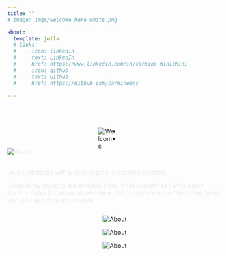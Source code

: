 ```yaml
---
title: ""
# image: imgs/welcome_here_white.png

about:
  template: jolla
  # links:
  #   - icon: linkedin
  #     text: LinkedIn
  #     href: https://www.linkedin.com/in/carmine-minichini
  #   - icon: github
  #     text: Github
  #     href: https://github.com/carminemnc

---
```


<style>
  body {
    background-image: url("imgs/nebula_home.png");
    background-size: cover;
    background-position: center;
    background-attachment: fixed;
    background-repeat: no-repeat;
  }
</style>

<!-- Social icons -->

<div style="display: flex; flex-direction: column; align-items: center; height: 100vh; padding-top: 1vh;">
  <img class="home-image" alt="Welcome" style="max-width: 50%; height: auto;">
  
<div class="social-container" style="margin-top: -2vh;">
  <ul class="social-icons">
    <li>
       <a href="https://github.com/carminemnc"><i class="fa fa-github"></i></a>
    </li>
    <li>
       <a href="https://www.linkedin.com/in/carmine-minichini"><i class="fa fa-linkedin"></i></a>
    </li>
  </ul>
</div>

<!-- Add GSAP library -->
<script src="https://cdnjs.cloudflare.com/ajax/libs/gsap/3.12.2/gsap.min.js"></script>
<script src="https://cdnjs.cloudflare.com/ajax/libs/gsap/3.12.2/ScrollTrigger.min.js"></script>


<!-- About -->
<div class="main-panel slide-in" style="position: relative; color: #eaeaea">
  <img src="imgs/about_sun_static_2.png" alt="About" style="max-width: 100%; height: auto; display: block;">
  <br>
  <p style="text-align: left; font-weight:bold;">I'm a Statistician with a spec degree in actuarial science. 
  
  Some of my projects are available here, while sometimes I write some sketchy notes for personal reference. I try to explore more interesting fields with as much rigor as possible</p>
</div>

<!-- Timeline Section -->
<div class="timeline-section">

<div class="timeline-item slide-in" id="item1" onclick="window.location.href='./projects.html'" style="cursor: pointer;">
  <img src="imgs/projects.png" alt="About" style="max-width: 100%; height: auto; display: block;">
</div>
  
<div class="timeline-item slide-in" id="item2" onclick="window.location.href='./posts.html'" style="cursor: pointer;">
  <img src="imgs/posts.png" alt="About" style="max-width: 100%; height: auto; display: block;">
</div>
  
<div class="timeline-item slide-in" id="item3" onclick="window.location.href='./notebooks.html'" style="cursor: pointer;">
  <img src="imgs/notebooks.png" alt="About" style="max-width: 100%; height: auto; display: block;">
</div>

</div>

<script>
  document.addEventListener('DOMContentLoaded', function() {
    if (typeof gsap !== 'undefined' && typeof ScrollTrigger !== 'undefined') {
      gsap.registerPlugin(ScrollTrigger);
      
      // Timeline items animation
      document.querySelectorAll('.timeline-item').forEach((item, index) => {
        ScrollTrigger.create({
          trigger: item,
          start: "top 70%",
          onEnter: () => {
            item.classList.add('active');
          },
          onLeaveBack: () => {
            item.classList.remove('active');
          }
        });
      });
    }
  });
</script>

<script>
  document.addEventListener('DOMContentLoaded', function() {
    const observer = new IntersectionObserver(entries => {
      entries.forEach(entry => {
        if (entry.isIntersecting) {
          entry.target.classList.add('active');
        }
      });
    }, {threshold: 0.1});
    
    document.querySelectorAll('.slide-in').forEach(el => {
      observer.observe(el);
    });
  });
</script>










